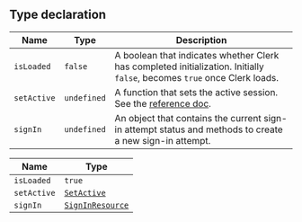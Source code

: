 ## Type declaration

| Name        | Type        | Description                                                                                                              |
| ----------- | ----------- | ------------------------------------------------------------------------------------------------------------------------ |
| `isLoaded`  | `false`     | A boolean that indicates whether Clerk has completed initialization. Initially `false`, becomes `true` once Clerk loads. |
| `setActive` | `undefined` | A function that sets the active session. See the [reference doc](/docs/references/javascript/clerk#set-active).          |
| `signIn`    | `undefined` | An object that contains the current sign-in attempt status and methods to create a new sign-in attempt.                  |

| Name        | Type                                     |
| ----------- | ---------------------------------------- |
| `isLoaded`  | `true`                                   |
| `setActive` | [`SetActive`](set-active.mdx)            |
| `signIn`    | [`SignInResource`](sign-in-resource.mdx) |
